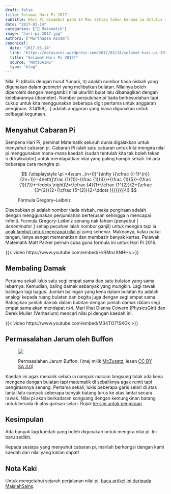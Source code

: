 ```yaml
---
draft: false
title: Selamat Hari Pi 2017!
subtitle: Hari Pi disambut pada 14 Mac setiap tahun kerana ia ditulis 3/14 mengikut format Bulan/Hari
date: "2017-03-14"
categories: ["🧮 Matematik"]
image: "hari-pi-2017.jpg"
authors: ["Murthadza Aznam"]
canonical:
  date: "2017-03-14"
  link: "https://notasains.wordpress.com/2017/03/14/selamat-hari-pi-2017/"
  title: "Selamat Hari Pi 2017!"
  source: "NotaSAINS"
  type: "blog"
---
```


Nilai Pi (ditulis dengan huruf Yunani, π) adalah nombor tiada nisbah yang digunakan dalam geometri yang melibatkan bulatan. Nilainya boleh diperolehi dengan mengambil nilai ukurlilit bulat lalu dibahagikan dengan kelebarannya (diameter). Nombor perpuluhan pi tiada berkesudahan tapi cukup untuk kita menggunakan beberapa digit pertama untuk anggaran pengiraan. 3.14159[...] adalah anggaran yang biasa digunakan untuk pelbagai kegunaan.

## Menyahut Cabaran Pi

Sempena Hari Pi, peminat Matematik seluruh dunia digalakkan untuk menyahut cabaran pi. Cabaran Pi ialah satu cabaran untuk kita mengira nilai pi menggunakan mana-mana kaedah (sudah tentulah kita tak boleh tekan π di kalkulator) untuk mendapatkan nilai yang paling hampir sekali. Ini ada beberapa cara mengira pi.

<figure>
$$
{\displaystyle \pi =4\sum _{n=0}^{\infty }{\cfrac {(-1)^{n}}{2n+1}}=4\left({\frac {1}{1}}-{\frac {1}{3}}+{\frac {1}{5}}-{\frac {1}{7}}+-\cdots \right)\!={\cfrac {4}{1+{\cfrac {1^{2}}{2+{\cfrac {3^{2}}{2+{\cfrac {5^{2}}{2+\ddots }}}}}}}}\!}
$$

<figcaption>

Formula Gregory&ndash;Leibniz

</figcaption>
</figure>

Disebabkan pi adalah nombor tiada nisbah, maka pengiraan adalah dengan menggunakan penjumlahan berterusan sehingga n mencapai infiniti. Formula Gregory-Leibniz senang nak faham (penyebut [ _denominator_ ] setiap pecahan ialah nombor ganjil) untuk mengira tapi ia [agak lambat untuk mencapai nilai pi](https://www.csee.umbc.edu/~chang/cs104.s12/homework/ExtraCredit1.shtml) yang sebenar. Maknanya, kalau pakai tangan, ianya sangat memenatkan dan membazir banyak kertas. Pelawak Matematik Matt Parker pernah cuba guna formula ini untuk Hari Pi 2016.

{{< video https://www.youtube.com/embed/HrRMnzANHHs >}}

## Membaling Damak

Pertama sekali lukis satu segi empat sama dan satu bulatan yang sama lebarnya. Kemudian, baling damak sebanyak yang mungkin. Lagi rawak balingan lagi bagus. Jumlah balingan yang kena dalam bulatan itu adalah analogi kepada ruang bulatan dan begitu juga dengan segi empat sama. Bahagikan jumlah damak dalam bulatan dengan jumlah damak dalam segi empat sama akan mendapat π/4. Mari lihat Dianna Cowern (PhysicsGirl) dan Derek Muller (Veritasium) mencari nilai pi dengan kaedah ini.

{{< video https://www.youtube.com/embed/M34TO71SKGk >}}

## Permasalahan Jarum oleh Buffon

<figure>

![](Jarum-Buffon_CCBYSA3.0_wiki-McZusatz.jpg)

<figcaption>

Permasalahan Jarum Buffon. (Imej milik [McZusatz](https://commons.wikimedia.org/wiki/File:Streicholz-Pi.jpg), lesen [CC BY SA 3.0](https://creativecommons.org/licenses/by-sa/3.0/deed.en))

</figcaption>
</figure>

Kaedah ini agak menarik sebab ia nampak macam langsung tidak ada kena mengena dengan bulatan tapi matematik di sebaliknya agak rumit tapi pengiraannya senang. Pertama sekali, lukis beberapa garis selari di atas lantai lalu campak seberapa banyak batang lurus ke atas lantai secara rawak. Nilai pi akan berkadaran songsang dengan kemungkinan batang untuk berada di atas garisan selari. Rujuk [ke sini untuk pengiraan](https://www.mathsisfun.com/activity/buffons-needle.html).

## Kesimpulan

Ada banyak lagi kaedah yang boleh digunakan untuk mengira nilai pi. Ini baru sedikit.

Kepada sesiapa yang menyahut cabaran pi, marilah berkongsi dengan kami kaedah dan nilai yang kalian dapat!

## Nota Kaki

Untuk mengetahui sejarah perjalanan nilai pi, [baca artikel ini daripada MajalahSains](http://www.majalahsains.com/selamat-hari-pi-dari-majalahsains-com/).

